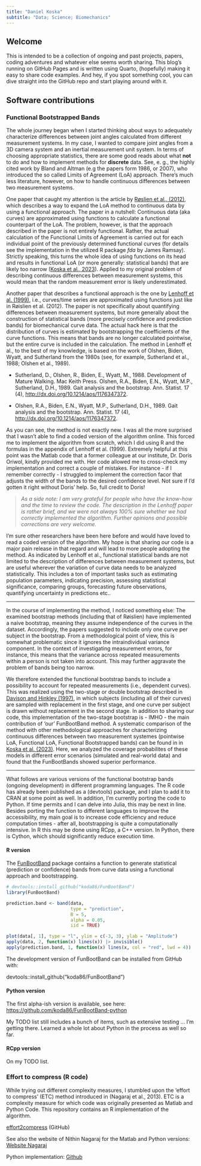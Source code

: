 ```yaml
---
title: "Daniel Koska"
subtitle: "Data; Science; Biomechanics"
---
```


## Welcome

This is intended to be a collection of ongoing and past projects, papers, coding adventures and whatever else seems worth sharing. This blog's running on GitHub Pages and is written using Quarto, (hopefully) making it easy to share code examples. And hey, if you spot something cool, you can dive straight into the GitHub repo and start playing around with it.

## Software contributions

### Functional Bootstrapped Bands

The whole journey began when I started thinking about ways to adequately characterize differences between joint angles calculated from different measurement systems. In my case, I wanted to compare joint angles from a 3D camera system and an inertial measurement unit system. In terms of choosing appropriate statistics, there are some good reads about what **not** to do and how to implement methods for **discrete** data. See, e. g., the highly cited work by Bland and Altman (e.g the papers form 1986, or 2007), who introduced the so called Limits of Agreement (LoA) approach. There's much less literature, however, on how to handle continuous differences between two measurement systems.

One paper that caught my attention is the article by [Røslien et al., (2012)](https://doi.org/10.1016/j.gaitpost.2012.05.001), which describes a way to expand the LoA method to continuous data by using a functional approach. The paper in a nutshell: Continuous data (aka curves) are approximated using functions to calculate a functional counterpart of the LoA. The problem, however, is that the approach described in the paper is not entirely functional. Rather, the actual calculation of the Functional Limits of Agreement is carried out for each individual point of the previously determined functional curves (for details see the implementation in the utilized R package *fda* by James Ramsay). Strictly speaking, this turns the whole idea of using functions on its head and results in functional LoA (or more generally: statistical bands) that are likely too narrow ([Koska et al., 2023](https://doi.org/10.1016/j.jbiomech.2023.111506)). Applied to my original problem of describing continuous differences between measurement systems, this would mean that the random measurement error is likely underestimated.

Another paper that describes a functional approach is the one by [Lenhoff et al. (1999)](https://doi.org/10.1016/S0966-6362(98)00043-5), i.e., curves/time series are approximated using functions just like in Røislien et al. (2012). The paper is not specifically about quantifying differences between measurement systems, but more generally about the construction of statistical bands (more precisely confidence and prediction bands) for biomechanical curve data. The actual hack here is that the distribution of curves is estimated by bootstrapping the coefficients of the curve functions. This means that bands are no longer calculated pointwise, but the entire curve is included in the calculation. The method in Lenhoff et al., to the best of my knowledge, is based on the work of Olshen, Biden, Wyatt, and Sutherland from the 1980s (see, for example, Sutherland et al., 1988; Olshen et al., 1989).

-   Sutherland, D., Olshen, R., Biden, E., Wyatt, M., 1988. Development of Mature Walking. Mac Keith Press. Olshen, R.A., Biden, E.N., Wyatt, M.P., Sutherland, D.H., 1989. Gait analysis and the bootstrap. Ann. Statist. 17 (4), <http://dx.doi.org/10.1214/aos/1176347372>.

-   Olshen, R.A., Biden, E.N., Wyatt, M.P., Sutherland, D.H., 1989. Gait analysis and the bootstrap. Ann. Statist. 17 (4), <http://dx.doi.org/10.1214/aos/1176347372>.

As you can see, the method is not exactly new. I was all the more surprised that I wasn't able to find a coded version of the algorithm online. This forced me to implement the algorithm from scratch, which I did using R and the formulas in the appendix of Lenhoff et al. (1999). Extremely helpful at this point was the Matlab code that a former colleague at our institute, Dr. Doris Oriwol, kindly provided me with. Her code allowed me to cross-check my implementation and correct a couple of mistakes. For instance - if I remember correctly - I struggled to implement the correction facor that adjusts the width of the bands to the desired confidence level. Not sure if I'd gotten it right without Doris' help. So, full credit to Doris!

> *As a side note: I am very grateful for people who have the know-how and the time to review the code. The description in the Lenhoff paper is rather brief, and we were not always 100% sure whether we had correctly implemented the algorithm. Further opinions and possible corrections are very welcome.*

I'm sure other researchers have been here before and would have loved to read a coded version of the algorithm. My hope is that sharing our code is a major pain release in that regard and will lead to more people adopting the method. As indicated by Lenhoff et al., functional statistical bands are not limited to the description of differences between measurement systems, but are useful wherever the variation of curve data needs to be analyzed statistically. This includes a ton of important tasks such as estimating population parameters, indicating precision, assessing statistical significance, comparing groups, forecasting future observations, quantifying uncertainty in predictions etc..

------------------------------------------------------------------------

In the course of implementing the method, I noticed something else: The examined bootstrap methods (including that of Røislien) have implemented a naive bootstrap, meaning they assume independence of the curves in the dataset. Accordingly, the papers suggested to include only one curve per subject in the bootstrap. From a methodological point of view, this is somewhat problematic since it ignores the intraindividual variance component. In the context of investigating measurement errors, for instance, this means that the variance across repeated measurements within a person is not taken into account. This may further aggravate the problem of bands being too narrow.

We therefore extended the functional bootstrap bands to include a possibility to account for repeated measurements (i.e., dependent curves). This was realized using the two-stage or double bootstrap described in [Davison and Hinkley (1997)](https://doi.org/10.1017/CBO9780511802843), in which subjects (including all of their curves) are sampled with replacement in the first stage, and one curve per subject is drawn without replacement in the second stage. In addition to sharing our code, this implementation of the two-stage bootstrap is - IMHO - the main contribution of 'our' FunBootBand method. A systematic comparison of the method with other methodological approaches for characterizing continuous differences between two measurement systemes (pointwise LoA, Functional LoA, Functional Bootstrapped bands) can be found in in [Koska et al. (2023)](https://doi.org/10.1016/j.jbiomech.2023.111506). Here, we analyzed the coverage probabilites of these models in different error scenarios (simulated and real-world data) and found that the FunBootBands showed superior performance.

------------------------------------------------------------------------

What follows are various versions of the functional bootstrap bands (ongoing development) in different programming languages. The R code has already been published as a (devtools) package, and I plan to add it to CRAN at some point as well. In addition, I'm currently porting the code to Python. If time permits and I can delve into Julia, this may be next in line. Besides porting the function to different languages to improve the accessibility, my main goal is to increase code efficiency and reduce computation times - after all, bootstrapping is quite a computationally intensive. In R this may be done using RCpp, a C++ version. In Python, there is Cython, which should significantly reduce execution time.

#### R version

The [FunBootBand](https://koda86.github.io/FunBootBand/) package contains a function to generate statistical (prediction or confidence) bands from curve data using a functional approach and bootstrapping.

```r
# devtools::install_github("koda86/FunBootBand")
library(FunBootBand)

prediction.band <- band(data,
                        type = "prediction",
                        B = 5,
                        alpha = 0.05,
                        iid = TRUE)

plot(data[, 1], type = "l", ylim = c(-3, 3), ylab = "Amplitude")
apply(data, 2, function(x) lines(x)) |> invisible()
apply(prediction.band, 1, function(x) lines(x, col = "red", lwd = 4)) |> invisible()
```

The development version of FunBootBand can be installed from GitHub with:

devtools::install_github("koda86/FunBootBand")

#### Python version

The first alpha-ish version is available, see here: <https://github.com/koda86/FunBootBand-python>

My TODO list still includes a bunch of items, such as extensive testing ... I'm getting there. Learned a whole lot about Python in the process as well so far.

#### RCpp version

On my TODO list.

### Effort to compress (R code)

While trying out different complexity measures, I stumbled upon the 'effort to compress' (ETC) method introduced in (Nagaraj et al., 2013). ETC is a complexity measure for which code was originally presented as Matlab and Python Code. This repository contains an R implementation of the algorithm.

[effort2compress](https://github.com/koda86/effort2compress) (GitHub)

See also the website of Nithin Nagaraj for the Matlab and Python versions: [Website Nagaraj](https://sites.google.com/site/nithinnagaraj2/journal/software-toolbox-for-etc-measure)

Python implementation: [Github](https://github.com/pranaysy/ETCPy)

<!-- ## 3D joint angle calculations in Matlab -->

<!-- Matlab Code TH -->

<!-- ## Webscraping -->

<!-- ### OpenLigaDB-Api -->

<!-- ## Blog -->

<!-- ### Benchmarking classification algorithms -->

<!-- ### SPM project -->

